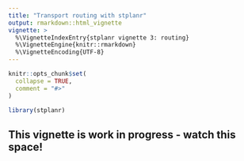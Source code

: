 ```yaml
---
title: "Transport routing with stplanr"
output: rmarkdown::html_vignette
vignette: >
  %\VignetteIndexEntry{stplanr vignette 3: routing}
  %\VignetteEngine{knitr::rmarkdown}
  %\VignetteEncoding{UTF-8}
---
```


```r
knitr::opts_chunk$set(
  collapse = TRUE,
  comment = "#>"
)
```

```r
library(stplanr)
```

## This vignette is work in progress - watch this space!